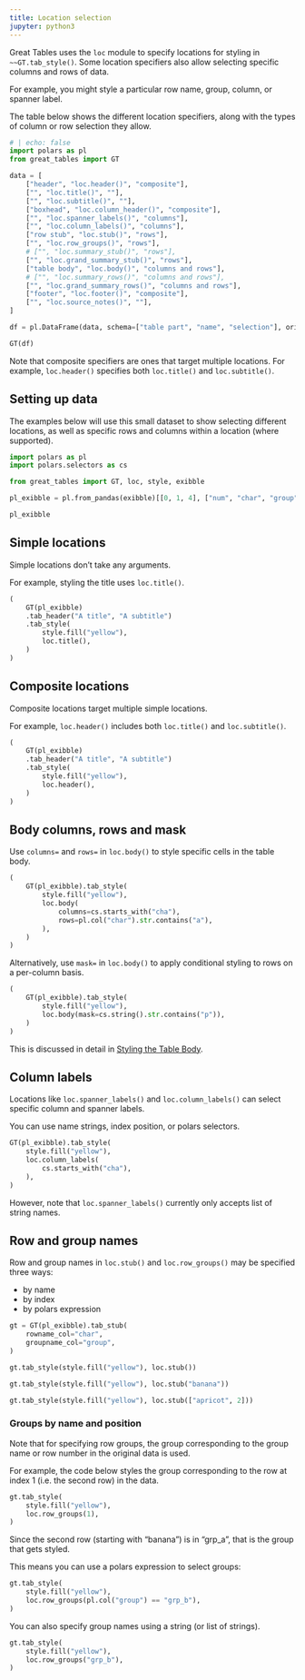 ```yaml
---
title: Location selection
jupyter: python3
---
```


Great Tables uses the `loc` module to specify locations for styling in `~~GT.tab_style()`. Some location specifiers also allow selecting specific columns and rows of data.

For example, you might style a particular row name, group, column, or spanner label.

The table below shows the different location specifiers, along with the types of column or row selection they allow.

```python
# | echo: false
import polars as pl
from great_tables import GT

data = [
    ["header", "loc.header()", "composite"],
    ["", "loc.title()", ""],
    ["", "loc.subtitle()", ""],
    ["boxhead", "loc.column_header()", "composite"],
    ["", "loc.spanner_labels()", "columns"],
    ["", "loc.column_labels()", "columns"],
    ["row stub", "loc.stub()", "rows"],
    ["", "loc.row_groups()", "rows"],
    # ["", "loc.summary_stub()", "rows"],
    ["", "loc.grand_summary_stub()", "rows"],
    ["table body", "loc.body()", "columns and rows"],
    # ["", "loc.summary_rows()", "columns and rows"],
    ["", "loc.grand_summary_rows()", "columns and rows"],
    ["footer", "loc.footer()", "composite"],
    ["", "loc.source_notes()", ""],
]

df = pl.DataFrame(data, schema=["table part", "name", "selection"], orient="row")

GT(df)
```

Note that composite specifiers are ones that target multiple locations. For example, `loc.header()` specifies both `loc.title()` and `loc.subtitle()`.

## Setting up data

The examples below will use this small dataset to show selecting different locations, as well as specific rows and columns within a location (where supported).

```python
import polars as pl
import polars.selectors as cs

from great_tables import GT, loc, style, exibble

pl_exibble = pl.from_pandas(exibble)[[0, 1, 4], ["num", "char", "group"]]

pl_exibble
```

## Simple locations

Simple locations don't take any arguments.

For example, styling the title uses `loc.title()`.

```python
(
    GT(pl_exibble)
    .tab_header("A title", "A subtitle")
    .tab_style(
        style.fill("yellow"),
        loc.title(),
    )
)
```

## Composite locations

Composite locations target multiple simple locations.

For example, `loc.header()` includes both `loc.title()` and `loc.subtitle()`.

```python
(
    GT(pl_exibble)
    .tab_header("A title", "A subtitle")
    .tab_style(
        style.fill("yellow"),
        loc.header(),
    )
)
```

## Body columns, rows and mask

Use `columns=` and `rows=` in `loc.body()` to style specific cells in the table body.
```python
(
    GT(pl_exibble).tab_style(
        style.fill("yellow"),
        loc.body(
            columns=cs.starts_with("cha"),
            rows=pl.col("char").str.contains("a"),
        ),
    )
)
```

Alternatively, use `mask=` in `loc.body()` to apply conditional styling to rows on a per-column basis.
```python
(
    GT(pl_exibble).tab_style(
        style.fill("yellow"),
        loc.body(mask=cs.string().str.contains("p")),
    )
)
```

This is discussed in detail in [Styling the Table Body](./basic-styling.qmd).

## Column labels

Locations like `loc.spanner_labels()` and `loc.column_labels()` can select specific column and spanner labels.

You can use name strings, index position, or polars selectors.

```python
GT(pl_exibble).tab_style(
    style.fill("yellow"),
    loc.column_labels(
        cs.starts_with("cha"),
    ),
)
```

However, note that `loc.spanner_labels()` currently only accepts list of string names.

## Row and group names

Row and group names in `loc.stub()` and `loc.row_groups()` may be specified three ways:

* by name
* by index
* by polars expression

```python
gt = GT(pl_exibble).tab_stub(
    rowname_col="char",
    groupname_col="group",
)

gt.tab_style(style.fill("yellow"), loc.stub())
```


```python
gt.tab_style(style.fill("yellow"), loc.stub("banana"))
```

```python
gt.tab_style(style.fill("yellow"), loc.stub(["apricot", 2]))
```

### Groups by name and position

Note that for specifying row groups, the group corresponding to the group name or row number in the original data is used.

For example, the code below styles the group corresponding to the row at index 1 (i.e. the second row) in the data.

```python
gt.tab_style(
    style.fill("yellow"),
    loc.row_groups(1),
)
```

Since the second row (starting with "banana") is in "grp_a", that is the group that gets styled.

This means you can use a polars expression to select groups:

```python
gt.tab_style(
    style.fill("yellow"),
    loc.row_groups(pl.col("group") == "grp_b"),
)
```

You can also specify group names using a string (or list of strings).

```python
gt.tab_style(
    style.fill("yellow"),
    loc.row_groups("grp_b"),
)
```
